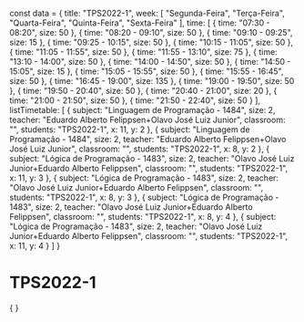 const data = {
  title: "TPS2022-1",
  week: [
    "Segunda-Feira",
    "Terça-Feira",
    "Quarta-Feira",
    "Quinta-Feira",
    "Sexta-Feira"
  ],
  time: [
    {
      time: "07:30 - 08:20",
      size: 50
    },
    {
      time: "08:20 - 09:10",
      size: 50
    },
    {
      time: "09:10 - 09:25",
      size: 15
    },
    {
      time: "09:25 - 10:15",
      size: 50
    },
    {
      time: "10:15 - 11:05",
      size: 50
    },
    {
      time: "11:05 - 11:55",
      size: 50
    },
    {
      time: "11:55 - 13:10",
      size: 75
    },
    {
      time: "13:10 - 14:00",
      size: 50
    },
    {
      time: "14:00 - 14:50",
      size: 50
    },
    {
      time: "14:50 - 15:05",
      size: 15
    },
    {
      time: "15:05 - 15:55",
      size: 50
    },
    {
      time: "15:55 - 16:45",
      size: 50
    },
    {
      time: "16:45 - 19:00",
      size: 135
    },
    {
      time: "19:00 - 19:50",
      size: 50
    },
    {
      time: "19:50 - 20:40",
      size: 50
    },
    {
      time: "20:40 - 21:00",
      size: 20
    },
    {
      time: "21:00 - 21:50",
      size: 50
    },
    {
      time: "21:50 - 22:40",
      size: 50
    }
  ],
  listTimetable: [
    {
      subject: "Linguagem de Programação - 1484",
      size: 2,
      teacher: "Eduardo Alberto Felippsen+Olavo José Luiz Junior",
      classroom: "",
      students: "TPS2022-1",
      x: 11,
      y: 2
    },
    {
      subject: "Linguagem de Programação - 1484",
      size: 2,
      teacher: "Eduardo Alberto Felippsen+Olavo José Luiz Junior",
      classroom: "",
      students: "TPS2022-1",
      x: 8,
      y: 2
    },
    {
      subject: "Lógica de Programação - 1483",
      size: 2,
      teacher: "Olavo José Luiz Junior+Eduardo Alberto Felippsen",
      classroom: "",
      students: "TPS2022-1",
      x: 11,
      y: 3
    },
    {
      subject: "Lógica de Programação - 1483",
      size: 2,
      teacher: "Olavo José Luiz Junior+Eduardo Alberto Felippsen",
      classroom: "",
      students: "TPS2022-1",
      x: 8,
      y: 3
    },
    {
      subject: "Lógica de Programação - 1483",
      size: 2,
      teacher: "Olavo José Luiz Junior+Eduardo Alberto Felippsen",
      classroom: "",
      students: "TPS2022-1",
      x: 8,
      y: 4
    },
    {
      subject: "Lógica de Programação - 1483",
      size: 2,
      teacher: "Olavo José Luiz Junior+Eduardo Alberto Felippsen",
      classroom: "",
      students: "TPS2022-1",
      x: 11,
      y: 4
    }
  ]
}

# TPS2022-1

<div>
    {
        <Grid
            title={data.title}
            weekDays={data.week}
            time={data.time}
            listClasses={data.listTimetable}
        />
    }
</div>